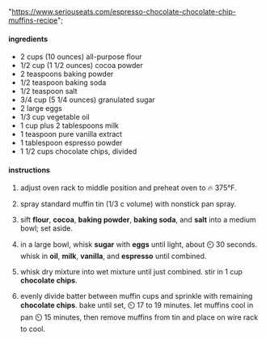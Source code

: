  "https://www.seriouseats.com/espresso-chocolate-chocolate-chip-muffins-recipe";

#### ingredients

- 2 cups (10 ounces) all-purpose flour
- 1/2 cup (1 1/2 ounces) cocoa powder
- 2 teaspoons baking powder
- 1/2 teaspoon baking soda
- 1/2 teaspoon salt
- 3/4 cup (5 1/4 ounces) granulated sugar
- 2 large eggs
- 1/3 cup vegetable oil
- 1 cup plus 2 tablespoons milk
- 1 teaspoon pure vanilla extract
- 1 tablespoon espresso powder
- 1 1/2 cups chocolate chips, divided

#### instructions

1. adjust oven rack to middle position and preheat oven to 🔥 375°F.

1. spray standard muffin tin (1/3 c volume) with nonstick pan spray.

1. sift **flour**, **cocoa**, **baking powder**, **baking soda**, and **salt** into a medium bowl; set aside.

1. in a large bowl, whisk **sugar** with **eggs** until light, about ⏲️ 30 seconds. whisk in **oil**, **milk**, **vanilla**, and **espresso** until combined.

1. whisk dry mixture into wet mixture until just combined. stir in 1 cup **chocolate chips**.

1. evenly divide batter between muffin cups and sprinkle with remaining **chocolate chips**. bake until set, ⏲️ 17 to 19 minutes. let muffins cool in pan ⏲️ 15 minutes, then remove muffins from tin and place on wire rack to cool.

